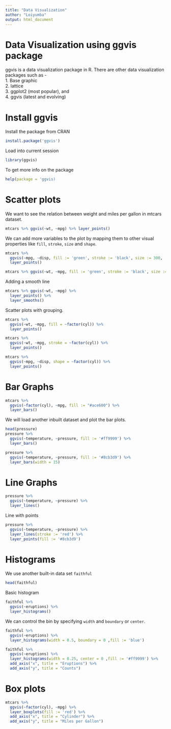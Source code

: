 ---
title: "Data Visualization"
author: "Loiyumba"
output: html_document
---

Data Visualization using ggvis package
=======================================

ggvis is a data visualization package in R. There are other data visualization packages such as -    
1. Base graphic   
2. lattice    
3. ggplot2 (most popular), and    
4. ggvis (latest and evolving)


Install ggvis
==============================

Install the package from CRAN
```{r eval=FALSE}
install.package('ggvis')
```

Load into current session
```{r}
library(ggvis)    
```   

To get more info on the package
```{r eval=FALSE}
help(package = 'ggvis)  
```     


Scatter plots
==============================

We want to see the relation between weight and miles per gallon in mtcars dataset.
```{r}
mtcars %>% ggvis(~wt, ~mpg) %>% layer_points()
```    


We can add more variables to the plot by mapping them to other visual properties like `fill`, `stroke`, `size` and `shape`.

```{r}
mtcars %>%
  ggvis(~mpg, ~disp, fill := 'green', stroke := 'black', size := 300,    opacity := 0.5) %>%
  layer_points()
```     

```{r}
mtcars %>% ggvis(~wt, ~mpg, fill := 'green', stroke := 'black', size := 50, shape := 'diamond', opacity := 0.5) %>% layer_points()
```   

Adding a smooth line
```{r}
mtcars %>% ggvis(~wt, ~mpg) %>%
  layer_points() %>%
  layer_smooths()
```    


Scatter plots with grouping.    

```{r}
mtcars %>%
  ggvis(~wt, ~mpg, fill = ~factor(cyl)) %>%
  layer_points()

mtcars %>%
  ggvis(~wt, ~mpg, stroke = ~factor(cyl)) %>%
  layer_points()

mtcars %>%
  ggvis(~mpg, ~disp, shape = ~factor(cyl)) %>%
  layer_points()
```   


Bar Graphs
=========================

```{r}
mtcars %>% 
  ggvis(~factor(cyl), ~mpg, fill := "#ace600") %>% 
  layer_bars()
```   

We will load another inbuilt dataset and plot the bar plots.
```{r}
head(pressure)
pressure %>% 
  ggvis(~temperature, ~pressure, fill := '#ff9999') %>% 
  layer_bars()
```    

```{r}
pressure %>% 
  ggvis(~temperature, ~pressure, fill := '#8cb3d9') %>% 
  layer_bars(width = 15)
```    


Line Graphs
====================

```{r}
pressure %>% 
  ggvis(~temperature, ~pressure) %>% 
  layer_lines()
```

Line with points
```{r}
pressure %>% 
  ggvis(~temperature, ~pressure) %>% 
  layer_lines(stroke := 'red') %>% 
  layer_points(fill := '#8cb3d9')
```    


Histograms
======================================

We use another built-in data set `faithful`
```{r}
head(faithful)
```   

Basic histogram
```{r}
faithful %>% 
  ggvis(~eruptions) %>% 
  layer_histograms()
```   

We can control the bin by specifying `width` and `boundary` or `center`.
```{r}
faithful %>% 
  ggvis(~eruptions) %>% 
  layer_histograms(width = 0.5, boundary = 0 ,fill := 'blue')
```  

```{r}
faithful %>% 
  ggvis(~eruptions) %>% 
  layer_histograms(width = 0.25, center = 0 ,fill := '#ff9999') %>% 
  add_axis("x", title = "Eruptions") %>% 
  add_axis("y", title = "Counts")
```   


Box plots
======================

```{r}
mtcars %>% 
  ggvis(~factor(cyl), ~mpg) %>% 
  layer_boxplots(fill := 'red') %>% 
  add_axis("x", title = "Cylinder") %>% 
  add_axis("y", title = "Miles per Gallon")
```

















